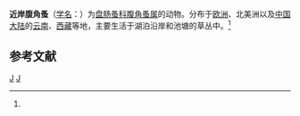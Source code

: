 {{Speciesbox
| taxon = Anchistropus emarginatus
| binomial_authority = (Sars, 1862)<ref name='id12414'>{{cite web| url =http://www.bioinfo.cn/db05/BjdwSpecies.php?action=view&id=12414| title =近岸腹角蚤| work =《中国动物物种编目数据库》| publisher =中国科学院微生物研究所| author =中国科学院动物研究所| accessdate =2009-04-28| deadurl =yes| archiveurl =https://web.archive.org/web/20160305032920/http://www.bioinfo.cn/db05/BjdwSpecies.php?action=view&id=12414| archivedate =2016-03-05}}</ref>
}}

'''近岸腹角蚤'''（[[学名|学名]]：{{lang|la|''Anchistropus emarginatus''}}）为[[盘肠蚤科|盘肠蚤科]][[腹角蚤属|腹角蚤属]]的动物。分布于[[欧洲|欧洲]]、北美洲以及[[中国大陆|中国大陆]]的[[云南|云南]]、[[西藏|西藏]]等地，主要生活于湖泊沿岸和池塘的草丛中。<ref name='id12414'/>

== 参考文献 ==
{{reflist}}

{{节肢动物小作品}}

{{taxonbar}}
[[Category:_1862年描述的动物|J]]
[[Category:腹角蚤属|J]]